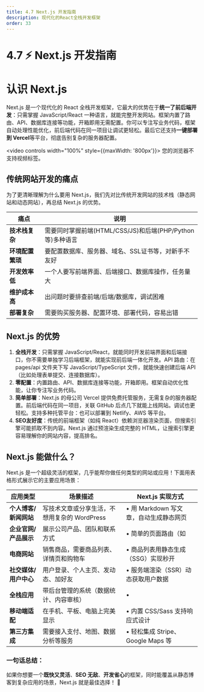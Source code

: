 ```yaml
---
title: 4.7 Next.js 开发指南
description: 现代化的React全栈开发框架
order: 33
---
```


# 4.7 ⚡ Next.js 开发指南

# 认识 Next.js

Next.js 是一个现代化的 React 全栈开发框架，它最大的优势在于**统一了前后端开发**：只需掌握 JavaScript/React 一种语言，就能完整开发网站。框架内置了路由、API、数据库连接等功能，开箱即用无需配置。你可以专注写业务代码，框架自动处理性能优化，前后端代码在同一项目让调试更轻松。最后它还支持**一键部署到 Vercel**等平台，彻底告别复杂的服务器配置。

<video controls width="100%" style={{maxWidth: '800px'}}>
  <source src="https://minio.xiaofeng.show/ai-code/4.7.mp4" type="video/mp4" />
  您的浏览器不支持视频标签。
</video>

## 传统网站开发的痛点

为了更清晰理解为什么要用 Next.js，我们先对比传统开发网站的技术栈（静态网站和动态网站），再总结 Next.js 的优势。

| 痛点 | 说明 |
| --- | --- |
| **技术栈复杂** | 需要同时掌握前端(HTML/CSS/JS)和后端(PHP/Python等)多种语言 |
| **环境配置繁琐** | 要配置数据库、服务器、域名、SSL证书等，对新手不友好 |
| **开发效率低** | 一个人要写前端界面、后端接口、数据库操作，任务量大 |
| **维护成本高** | 出问题时要排查前端/后端/数据库，调试困难 |
| **部署复杂** | 需要购买服务器、配置环境、部署代码，容易出错 |

## Next.js 的优势

1. **全栈开发**：只需掌握 JavaScript/React，就能同时开发前端界面和后端接口，你不需要单独学习后端框架，就能实现前后端一体化开发。API 路由：在 pages/api 文件夹下写 JavaScript/TypeScript 文件，就能快速创建后端 API（比如处理表单提交、连接数据库）。
2. **零配置**：内置路由、API、数据库连接等功能，开箱即用。框架自动优化性能，让你专注写业务代码。
3. **简单部署**：Next.js 的母公司 Vercel 提供免费托管服务，无需复杂的服务器配置。前后端代码在同一项目，关联 GitHub 后点几下就能上线网站。调试也更轻松。支持多种托管平台：也可以部署到 Netlify、AWS 等平台。
4. **SEO友好度**：传统的前端框架（如纯 React）依赖浏览器渲染页面，但搜索引擎可能抓取不到内容。Next.js 通过预渲染生成完整的 HTML，让搜索引擎更容易理解你的网站内容，提高排名。

## Next.js 能做什么？

Next.js 是一个超级灵活的框架，几乎能帮你做任何类型的网站或应用！下面用表格形式展示它的主要应用场景：

| 应用类型 | 场景描述 | Next.js 实现方式 |
| --- | --- | --- |
| **个人博客/新闻网站** | 写技术文章或分享生活，不想用复杂的 WordPress | • 用 Markdown 写文章，自动生成静态网页 |
| **企业官网/产品展示** | 展示公司产品、团队和联系方式 | • 简单的页面路由（如  |
| **电商网站** | 销售商品，需要商品列表、详情页和购物车 | • 商品列表用静态生成（SSG）实现秒开 |
| **社交媒体/用户中心** | 用户登录、个人主页、发动态、加好友 | • 服务端渲染（SSR）动态获取用户数据 |
| **全栈应用** | 带后台管理的系统（数据统计、内容审核） | •  |
| **移动端适配** | 在手机、平板、电脑上完美显示 | • 内置 CSS/Sass 支持响应式设计 |
| **第三方集成** | 需要接入支付、地图、数据分析等服务 | • 轻松集成 Stripe、Google Maps 等 |

### **一句话总结**：

如果你想要一个**既快又灵活**、**SEO 无敌**、**开发省心**的框架，同时能覆盖从静态博客到复杂应用的场景，Next.js 就是最佳选择！ 🚀 